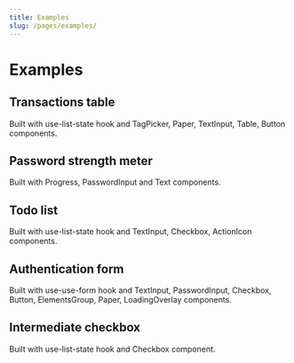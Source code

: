 ```yaml
---
title: Examples
slug: /pages/examples/
---
```



# Examples

## Transactions table

Built with <GatsbyLink to="/hooks/use-list-state/">use-list-state</GatsbyLink> hook and <GatsbyLink to="/others/tag-picker/">TagPicker</GatsbyLink>, <GatsbyLink to="/core/paper/">Paper</GatsbyLink>, <GatsbyLink to="/core/text-input/">TextInput</GatsbyLink>, <GatsbyLink to="/core/table/">Table</GatsbyLink>, <GatsbyLink to="/core/button/">Button</GatsbyLink> components.

<TransitionsTableDemo />

## Password strength meter

Built with <GatsbyLink to="/core/progress/">Progress</GatsbyLink>, <GatsbyLink to="/core/password-input/">PasswordInput</GatsbyLink>
and <GatsbyLink to="/core/text/">Text</GatsbyLink> components.

<PasswordInputStrengthDemo />

## Todo list

Built with <GatsbyLink to="/hooks/use-list-state/">use-list-state</GatsbyLink> hook and <GatsbyLink to="/core/text-input/">TextInput</GatsbyLink>, <GatsbyLink to="/core/checkbox/">Checkbox</GatsbyLink>, <GatsbyLink to="/core/action-icon">ActionIcon</GatsbyLink> components.

<UseListStateDemo />

## Authentication form

Built with <GatsbyLink to="/hooks/use-use-form/">use-use-form</GatsbyLink> hook and <GatsbyLink to="/core/text-input/">TextInput</GatsbyLink>, <GatsbyLink to="/core/password-input/">PasswordInput</GatsbyLink>, <GatsbyLink to="/core/checkbox/">Checkbox</GatsbyLink>, <GatsbyLink to="/core/button">Button</GatsbyLink>, <GatsbyLink to="/core/elements-group">ElementsGroup</GatsbyLink>, <GatsbyLink to="/core/paper">Paper</GatsbyLink>, <GatsbyLink to="/core/loading-overlay">LoadingOverlay</GatsbyLink> components.

<UseFormAuthDemo toggle />

## Intermediate checkbox

Built with <GatsbyLink to="/hooks/use-list-state/">use-list-state</GatsbyLink> hook and <GatsbyLink to="/core/checkbox/">Checkbox</GatsbyLink> component.

<CheckboxIntermediateDemo />
